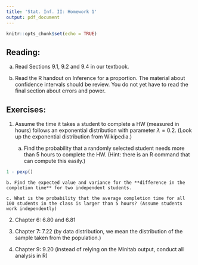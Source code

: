 ```yaml
---
title: 'Stat. Inf. II: Homework 1'
output: pdf_document
---
```


```r
knitr::opts_chunk$set(echo = TRUE)
```

## Reading:
  a. Read Sections 9.1, 9.2 and 9.4 in our textbook.
  
  b. Read the R handout on Inference for a proportion. The material about confidence intervals should be review. You do not yet have to read the final section about errors and power.
  

## Exercises:

1. Assume the time it takes a student to complete a HW (measured in hours) follows an exponential distribution with parameter $\lambda=0.2$. (Look up the exponential distribution from Wikipedia.)
    
    a. Find the probability that a randomly selected student needs more than 5 hours to complete the HW. (Hint: there is an R command that can compute this easily.)
    
```r
1 - pexp()
```
    
    
    b. Find the expected value and variance for the **difference in the completion time** for two independent students.
    
    c. What is the probability that the average completion time for all 100 students in the class is larger than 5 hours? (Assume students work independently) 
    

2. Chapter 6: 6.80 and 6.81

3. Chapter 7: 7.22 (by data distribution, we mean the distribution of the sample taken from the population.)

4. Chapter 9: 9.20 (instead of relying on the Minitab output, conduct all analysis in R)
